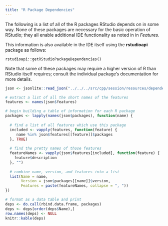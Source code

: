 ```yaml
---
title: "R Package Dependencies"
---
```


The following is a list of all of the R packages RStudio depends on in some way. None of these packages are necessary for the basic operation of RStudio; they all enable additional IDE functionality as noted in in *Features*.

This information is also available in the IDE itself using the **rstudioapi** package as follows:

    rstudioapi::getRStudioPackageDependencies()

Note that some of these packages may require a higher version of R than RStudio itself requires; consult the individual package's documentation for more details.

```r
json <- jsonlite::read_json("../../../src/cpp/session/resources/dependencies/r-packages.json")

# extract a list of all the short names of the features
features <- names(json$features)

# begin building a table of information for each R package
packages <- lapply(names(json$packages), function(name) {
  
  # find a list of all features which use this package
  included <- vapply(features, function(feature) {
     name %in% json$features[[feature]]$packages
  }, TRUE)
  
  # find the pretty names of those features
  featureNames <- vapply(json$features[included], function(feature) {
    feature$description
  }, "")
  
  # combine name, version, and features into a list
  list(Name = name, 
       Version = json$packages[[name]]$version,
       Features = paste(featureNames, collapse = ", "))  
})

# format as a data table and print
deps <- do.call(rbind.data.frame, packages)
deps <- deps[order(deps$Name),]
row.names(deps) <- NULL
knitr::kable(deps)
```

